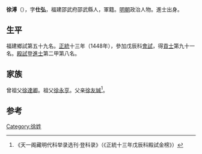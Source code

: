 {{Otheruses|other=名为徐溥的其他人物|徐溥}}

'''徐溥'''（{{bd|1409年||？}}），字'''仕弘'''，福建邵武府邵武縣人，軍籍。[[明朝|明朝]]政治人物。進士出身。

== 生平 ==
福建鄉試第五十九名。[[正统_(年号)|正統]]十三年（1448年），參加戊辰科[[會試|會試]]，得[[貢士|貢士]]第九十一名。[[殿試|殿試]]登[[進士|進士]]第二甲第八名。

== 家族 ==
曾祖父[[徐達卿|徐達卿]]。祖父[[徐永亨|徐永亨]]。父亲[[徐友誠|徐友誠]]<ref>《天一阁藏明代科举录选刊·登科录》（《正統十三年戊辰科殿試金榜》）</ref>。

==参考==
{{reflist}}

{{正統十三年戊辰科殿試金榜}}

{{Authority control}}

{{DEFAULTSORT:}}
[[Category:徐姓|Category:徐姓]]


{{明朝人物小作品}}